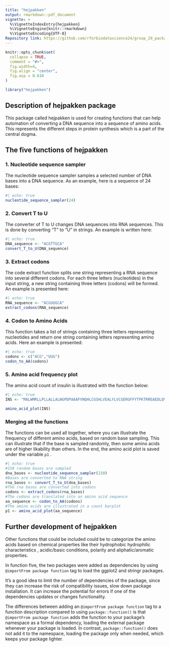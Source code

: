```yaml
---
title: "hejpakken"
output: rmarkdown::pdf_document
vignette: >
  %\VignetteIndexEntry{hejpakken}
  %\VignetteEngine{knitr::rmarkdown}
  %\VignetteEncoding{UTF-8}
Repository link: https://github.com/rforbiodatascience24/group_29_package
---
```


```r
knitr::opts_chunk$set(
  collapse = TRUE,
  comment = "#>",
  fig.width=4, 
  fig.align = "center",
  fig.asp = 0.618
)
```

```r
library("hejpakken")
```

## Description of hejpakken package

This package called hejpakken is used for creating functions that can help automation of converting a DNA sequence into a sequence of amino acids. This represents the different steps in protein synthesis which is a part of the central dogma.

## The five functions of hejpakken

### 1. Nucleotide sequence sampler

The nucleotide sequence sampler samples a selected number of DNA bases into a DNA sequence. As an example, here is a sequence of 24 bases:

```r
#| echo: true
nucleotide_sequence_sampler(24)
```

### 2. Convert T to U

The converter of T to U changes DNA sequences into RNA sequences. This is done by converting "T" to "U" in strings. An example is written here:

```r
#| echo: true
DNA_sequence <- "ACGTTGCA" 
convert_T_to_U(DNA_sequence)
```

### 3. Extract codons

The code extract function splits one string representing a RNA sequence into several different codons. For each three letters (nucleotides) in the input string, a new string containing three letters (codons) will be formed. An example is presented here:

```r
#| echo: true
RNA_sequence <- "ACGUUGCA"
extract_codons(RNA_sequence)
```

### 4. Codon to Amino Acids

This function takes a list of strings containing three letters representing nucleotides and return one string containing letters representing amino acids. Here an example is presented:

```r
#| echo: true
codons <- c("ACG","UUG")
codon_to_AA(codons)
```

### 5. Amino acid frequency plot

The amino acid count of insulin is illustrated with the function below:

```r
#| echo: true
INS <- "MALWMRLLPLLALLALWGPDPAAAFVNQHLCGSHLVEALYLVCGERGFFYTPKTRREAEDLQVGQVELGGGPGAGSLQPLALEGSLQKRGIVEQCCTSICSLYQLENYCN"

amino_acid_plot(INS)
```

### Merging all the functions

The functions can be used all together, where you can illustrate the frequency of different amino acids, based on random base sampling. This can illustrate that if the base is sampled randomly, then some amino acids are of higher likability than others. In the end, the amino acid plot is saved under the variable `p1` .

```r
#| echo: true
#150 random bases are sampled
dna_bases <- nucleotide_sequence_sampler(150)
#Bases are converted to RNA string
rna_bases <- convert_T_to_U(dna_bases)
#The rna bases are converted into codons
codons <- extract_codons(rna_bases)
#The codons are translated into an amino acid sequence
aa_sequence <- codon_to_AA(codons)
#The amino acids are illustrated in a count barplot
p1 <- amino_acid_plot(aa_sequence)
```

## Further development of hejpakken

Other functions that could be included could be to categorize the amino acids based on chemical properties like their hydrophobic hydrophilic characteristics , acidic/basic conditions, polarity and aliphatic/aromatic properties.

In function five, the two packages were added as dependencies by using `@importFrom package function` tag to load the ggplot2 and stringr packages.

It's a good idea to limit the number of dependencies of the package, since they can increase the risk of compatibility issues, slow down package installation. It can increase the potential for errors if one of the dependencies updates or changes functionality.

The differences between adding an `@importFrom package function` tag to a function description compared to using `package::function()` is that `@importFrom package function` adds the function to your package’s namespace as a formal dependency, loading the external package whenever your package is loaded. In contrast, `package::function()` does not add it to the namespace, loading the package only when needed, which keeps your package lighter.
